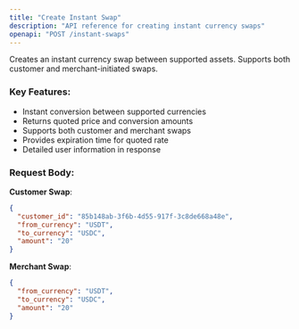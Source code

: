 ```yaml
---
title: "Create Instant Swap"
description: "API reference for creating instant currency swaps"
openapi: "POST /instant-swaps"
---
```


Creates an instant currency swap between supported assets. Supports both customer and merchant-initiated swaps.

### Key Features:

- Instant conversion between supported currencies
- Returns quoted price and conversion amounts
- Supports both customer and merchant swaps
- Provides expiration time for quoted rate
- Detailed user information in response

### Request Body:

**Customer Swap**:

```json
{
  "customer_id": "85b148ab-3f6b-4d55-917f-3c8de668a48e",
  "from_currency": "USDT",
  "to_currency": "USDC",
  "amount": "20"
}
```

**Merchant Swap**:

```json
{
  "from_currency": "USDT",
  "to_currency": "USDC",
  "amount": "20"
}
```
